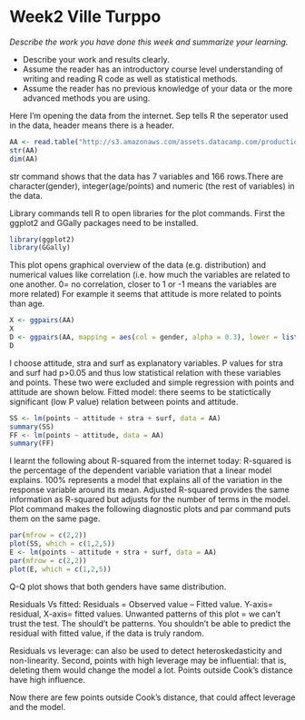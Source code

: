 # Week2 Ville Turppo

*Describe the work you have done this week and summarize your learning.*

- Describe your work and results clearly. 
- Assume the reader has an introductory course level understanding of writing and reading R code as well as statistical methods.
- Assume the reader has no previous knowledge of your data or the more advanced methods you are using.




Here I'm opening the data from the internet. Sep tells R the seperator used in the data, header means there is a header.
```r
AA <- read.table("http://s3.amazonaws.com/assets.datacamp.com/production/course_2218/datasets/learning2014.txt", sep = ",", header = TRUE)
str(AA)
dim(AA)
```

str command shows that the data has 7 variables and 166 rows.There are character(gender), integer(age/points) and numeric (the rest of variables) in the data.

Library commands tell R to open libraries for the plot commands. First the ggplot2 and GGally packages need to be installed.
```r
library(ggplot2)
library(GGally)
```


This plot opens graphical overview of the data (e.g. distribution) and numerical values like correlation (i.e. how much the variables are related to one another. 0= no correlation, closer to 1 or -1 means the variables are more related)
For example it seems that attitude is more related to points than age.

```r
X <- ggpairs(AA)
X
D <- ggpairs(AA, mapping = aes(col = gender, alpha = 0.3), lower = list(combo = wrap("facethist", bins = 20)))
D
```


I choose attitude, stra and surf as explanatory variables. P values for stra and surf had p>0.05 and thus low statistical relation with these variables and points. 
These two were excluded and simple regression with points and attitude are shown below.
Fitted model: there seems to be statictically significant (low P value) relation between points and attitude.


```r
SS <- lm(points ~ attitude + stra + surf, data = AA)
summary(SS)
FF <- lm(points ~ attitude, data = AA)
summary(FF)
```


I learnt the following about R-squared from the internet today:
R-squared is the percentage of the dependent variable variation that a linear model explains.
100% represents a model that explains all of the variation in the response variable around its mean.
Adjusted R-squared provides the same information as R-squared but adjusts for the number of terms in the model.
Plot command makes the following diagnostic plots and par command puts them on the same page.

```r
par(mfrow = c(2,2))
plot(SS, which = c(1,2,5))
E <- lm(points ~ attitude + stra + surf, data = AA)
par(mfrow = c(2,2))
plot(E, which = c(1,2,5))
```



Q-Q plot shows that both genders have same distribution.

Residuals Vs fitted: Residuals = Observed value – Fitted value. Y-axis= residual, X-axis= fitted values. Unwanted patterns of this plot = we can't trust the test. The should't be patterns. You shouldn't be able to predict the residual with fitted value, if the data is truly random.

Residuals vs leverage: can also be used to detect heteroskedasticity and non-linearity. Second, points with high leverage may be influential: that is, deleting them would change the model a lot. Points outside Cook's distance have high influence.

Now there are few points outside Cook's distance, that could affect leverage and the model.
